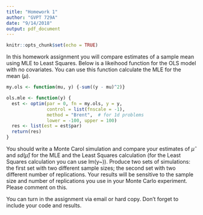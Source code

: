 ```yaml
---
title: "Homework 1"
author: "GVPT 729A"
date: "9/14/2018"
output: pdf_document
---
```


```r
knitr::opts_chunk$set(echo = TRUE)
```


In this homework assignment you will compare estimates of a sample mean using MLE to Least Squares.  Below is a likeihood function for the OLS model with no covariates.  You can use this function calculate the MLE for the mean ($\mu$).

```r
my.ols <- function(mu, y) {-sum((y - mu)^2)}

ols.mle <- function(y) {
  est <- optim(par = 0, fn = my.ols, y = y,
               control = list(fnscale = -1),
               method = "Brent",  # for 1d problems
               lower = -100, upper = 100)
  res <- list(est = est$par)
  return(res)
}
```

You should write a Monte Carol simulation and compare your estimates of $\hat{\mu}$ and $sd(\hat{\mu})$ for the MLE and the Least Squares calculation (for the Least Squares calculation you can use lm(y~)). Produce two sets of simulations: the first set with two different sample sizes; the second set with two different number of replications. Your results will be sensitive to the sample size and number of replications you use in your Monte Carlo experiment. Please comment on this.

You can turn in the assignment via email or hard copy. Don't forget to include your code and results. 
